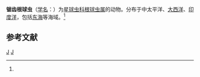 {{Speciesbox
| taxon = Rhizosphaera serrata
| binomial_authority = ([[恩斯特·海克尔|Haeckel]], 1887)<ref name='id9071'>{{cite web| url =http://www.bioinfo.cn/db05/BjdwSpecies.php?action=view&id=9071| title =锯齿根球虫| work =《中国动物物种编目数据库》| publisher =中国科学院微生物研究所| author =中国科学院动物研究所| accessdate =2009-04-16| deadurl =yes| archiveurl =https://web.archive.org/web/20160305070249/http://www.bioinfo.cn/db05/BjdwSpecies.php?action=view&id=9071| archivedate =2016-03-05}}</ref>
}}

'''锯齿根球虫'''（[[学名|学名]]：{{lang|la|''Rhizosphaera serrata''}}）为[[星球虫科|星球虫科]][[根球虫属|根球虫属]]的动物。分布于中太平洋、[[大西洋|大西洋]]、[[印度洋|印度洋]]，包括[[东海|东海]]等海域。<ref name='id9071'/>

== 参考文献 ==
{{reflist}}

{{放射虫小作品}}

{{Taxonbar}}
[[Category:1887年描述的动物|J]]
[[Category:根球虫属|J]]